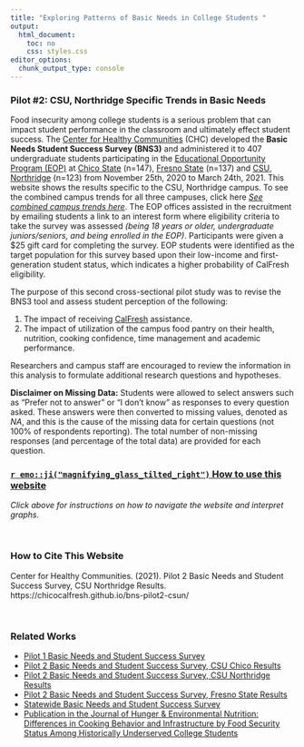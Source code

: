 ```yaml
---
title: "Exploring Patterns of Basic Needs in College Students "
output: 
  html_document: 
    toc: no
    css: styles.css
editor_options: 
  chunk_output_type: console
---
```


### Pilot #2: CSU, Northridge Specific Trends in Basic Needs

Food insecurity among college students is a serious problem that can impact student performance in the classroom and ultimately effect student success. The [Center for Healthy Communities](https://www.csuchico.edu/chc/) (CHC) developed the **Basic Needs Student Success Survey (BNS3)** and administered it to 407 undergraduate students participating in the [Educational Opportunity Program (EOP)](https://www2.calstate.edu/attend/student-services/eop) at [Chico State](https://www.csuchico.edu/eop/) (n=147), [Fresno State](https://www.fresnostate.edu/studentaffairs/eop/abouteop.html) (n=137) and [CSU, Northridge](https://www.csun.edu/csun-eop) (n=123) from November 25th, 2020 to March 24th, 2021. This website shows the results specific to the CSU, Northridge campus. To see the combined campus trends for all three campuses, click here [_See combined campus trends here_](). The EOP offices assisted in the recruitment by emailing students a link to an interest form where eligibility criteria to take the survey was assessed *(being 18 years or older, undergraduate juniors/seniors, and being enrolled in the EOP)*. Participants were given a \$25 gift card for completing the survey. EOP students were identified as the target population for this survey based upon their low-income and first-generation student status, which indicates a higher probability of CalFresh eligibility.

The purpose of this second cross-sectional pilot study was to revise the BNS3 tool and assess student perception of the following:  

1. The impact of receiving [CalFresh](https://www.csuchico.edu/calfresh/index.shtml) assistance.
2. The impact of utilization of the campus food pantry on their health, nutrition, cooking
confidence, time management and academic performance. 

Researchers and campus staff are encouraged to review the information in this analysis to formulate additional research questions and hypotheses.

**Disclaimer on Missing Data:** Students were allowed to select answers such as "Prefer not to answer" or "I don't know" as responses to every question asked. These answers were then converted to missing values, denoted as *NA*, and this is the cause of the missing data for certain questions (not 100% of respondents reporting). The total number of non-missing responses (and percentage of the total data) are provided for each question.
<br />


### [`r emo::ji("magnifying_glass_tilted_right")` How to use this website](Instructions.html)
*Click above for instructions on how to navigate the website and interpret graphs.*


<br />

### How to Cite This Website
Center for Healthy Communities. (2021). Pilot 2 Basic Needs and Student Success Survey, CSU Northridge Results. https://chicocalfresh.github.io/bns-pilot2-csun/
 
<br />

### Related Works

* [Pilot 1 Basic Needs and Student Success Survey](https://chicocalfresh.github.io/BNS-Pilot1-website/)
* [Pilot 2 Basic Needs and Student Success Survey, CSU Chico Results](https://chicocalfresh.github.io/bns-pilot2-chico/)
* [Pilot 2 Basic Needs and Student Success Survey, CSU Northridge Results](https://chicocalfresh.github.io/bns-pilot2-csun/)
* [Pilot 2 Basic Needs and Student Success Survey, Fresno State Results](https://chicocalfresh.github.io/bns-pilot2-fresno/)
* [Statewide Basic Needs and Student Success Survey](https://chicocalfresh.github.io/BNS3_Statewide_Summary/)
* [Publication in the Journal of Hunger & Environmental Nutrition: Differences in Cooking Behavior and Infrastructure by Food Security Status Among Historically Underserved College Students](https://www.tandfonline.com/doi/epdf/10.1080/19320248.2024.2442943?needAccess=true)








